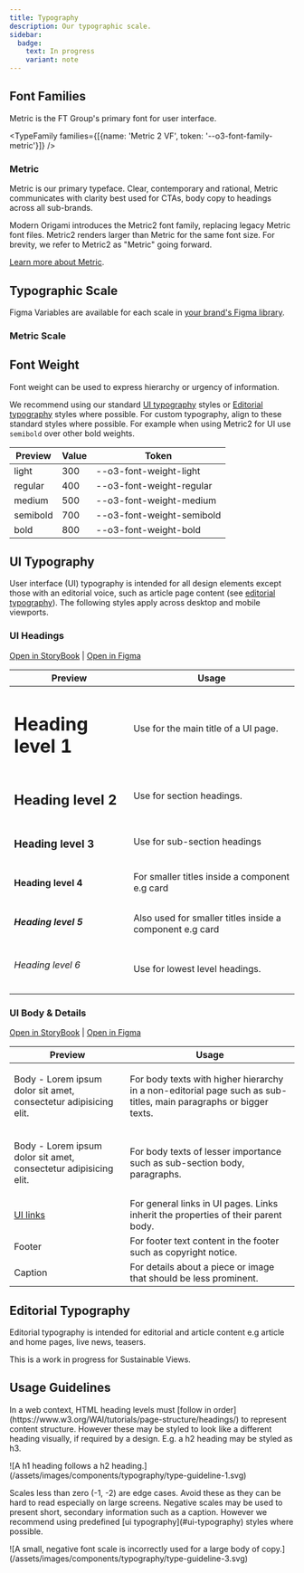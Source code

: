 ```yaml
---
title: Typography
description: Our typographic scale.
sidebar:
  badge:
    text: In progress
    variant: note
---
```





## Font Families

Metric is the FT Group's primary font for user interface.

<TypeFamily
	families={[{name: 'Metric 2 VF', token: '--o3-font-family-metric'}]}
/>

### Metric

Metric is our primary typeface. Clear, contemporary and rational, Metric communicates with clarity best used for CTAs, body copy to headings across all sub-brands.

Modern Origami introduces the Metric2 font family, replacing legacy Metric font files. Metric2 renders larger than Metric for the same font size. For brevity, we refer to Metric2 as "Metric" going forward.

[Learn more about Metric](https://brand.ft.com/document/24#/branding-elements/fonts).

## Typographic Scale

Figma Variables are available for each scale in [your brand's Figma library](https://www.figma.com/files/938480807921629744/team/1237702133754424766).

### Metric Scale

<TypeScale brand="sustainable-views" scaleFamily="metric2" />

## Font Weight

Font weight can be used to express hierarchy or urgency of information.

We recommend using our standard [UI typography](#ui-typography) styles or [Editorial typography](#editorial-typography) styles where possible. For custom typography, align to these standard styles where possible. For example when using Metric2 for UI use `semibold` over other bold weights.

| Preview                                                                                                               | Value | Token                     |
| --------------------------------------------------------------------------------------------------------------------- | ----- | ------------------------- |
| <span style="font-family: var(--o3-font-family-metric) ; font-weight: var(--o3-font-weight-light)">light</span>       | 300   | --o3-font-weight-light    |
| <span style="font-family: var(--o3-font-family-metric) ; font-weight: var(--o3-font-weight-regular)">regular</span>   | 400   | --o3-font-weight-regular  |
| <span style="font-family: var(--o3-font-family-metric) ; font-weight: var(--o3-font-weight-medium)">medium</span>     | 500   | --o3-font-weight-medium   |
| <span style="font-family: var(--o3-font-family-metric) ; font-weight: var(--o3-font-weight-semibold)">semibold</span> | 700   | --o3-font-weight-semibold |
| <span style="font-family: var(--o3-font-family-metric) ; font-weight: var(--o3-font-weight-bold)">bold</span>         | 800   | --o3-font-weight-bold     |

## UI Typography

User interface (UI) typography is intended for all design elements except those with an editorial voice, such as article page content (see [editorial typography](#editorial-typography)). The following styles apply across desktop and mobile viewports.

### UI Headings

[Open in StoryBook](https://o3.origami.ft.com/?path=/story/core-o3-typography-heading--heading-story&globals=backgrounds:!undefined) | [Open in Figma](<https://www.figma.com/design/VVM0PixrY3IRZq2ZUTdWfU/%F0%9F%92%A0-Core---Origami-(o3)?node-id=6439-9847&t=A4DgTgKayLdTdfbX-4>)

| Preview                                                                            | Usage                                                    |
| ---------------------------------------------------------------------------------- | -------------------------------------------------------- |
| <span class="not-content"><h1 class="o3-typography-h1">Heading level 1</h1></span> | Use for the main title of a UI page.                     |
| <span class="not-content"><h2 class="o3-typography-h2">Heading level 2</h2></span> | Use for section headings.                                |
| <span class="not-content"><h3 class="o3-typography-h3">Heading level 3</h3></span> | Use for sub-section headings                             |
| <span class="not-content"><h4 class="o3-typography-h4">Heading level 4</h4></span> | For smaller titles inside a component e.g card           |
| <span class="not-content"><h5 class="o3-typography-h5">Heading level 5</h5></span> | Also used for smaller titles inside a component e.g card |
| <span class="not-content"><h6 class="o3-typography-h6">Heading level 6</h6></span> | Use for lowest level headings.                           |

### UI Body & Details

[Open in StoryBook](https://o3.origami.ft.com/?path=/story/core-o3-typography-body--body-story&args=size:small&globals=backgrounds:!undefined) | [Open in Figma](<https://www.figma.com/design/VVM0PixrY3IRZq2ZUTdWfU/%F0%9F%92%A0-Core---Origami-(o3)?node-id=6439-9847&t=A4DgTgKayLdTdfbX-4>)

| Preview                                                                                                                                                     | Usage                                                                                                             |
| ----------------------------------------------------------------------------------------------------------------------------------------------------------- | ----------------------------------------------------------------------------------------------------------------- |
| <div class="not-content"><p class="o3-typography-body">Body - Lorem ipsum dolor sit amet, consectetur adipisicing elit.</p></div>                           | For body texts with higher hierarchy in a non-editorial page such as sub-titles, main paragraphs or bigger texts. |
| <div class="not-content"><p class="o3-typography-body o3-typography-body--small">Body - Lorem ipsum dolor sit amet, consectetur adipisicing elit.</p></div> | For body texts of lesser importance such as sub-section body, paragraphs.                                         |
| <div class="not-content"><p class="o3-typography-body"><a href="#" class="o3-typography-link">UI links</a></p></div>                                        | For general links in UI pages. Links inherit the properties of their parent body.                                 |
| <span class="not-content"><span class="o3-typography-footer">Footer</span></span>                                                                           | For footer text content in the footer such as copyright notice.                                                   |
| <span class="not-content"><span class="o3-typography-caption">Caption</span></span>                                                                         | For details about a piece or image that should be less prominent.                                                 |

## Editorial Typography

Editorial typography is intended for editorial and article content e.g article and home pages, live news, teasers.

This is a work in progress for Sustainable Views.

## Usage Guidelines

<Guideline summary="Use semantic heading levels" do={true}>
	<p slot="description">
		In a web context, HTML heading levels must [follow in
		order](https://www.w3.org/WAI/tutorials/page-structure/headings/) to
		represent content structure. However these may be styled to look like a
		different heading visually, if required by a design. E.g. a h2 heading may
		be styled as h3.
	</p>
	<Example slot="examples" do={true}>
		![A h1 heading follows a h2
		heading.](/assets/images/components/typography/type-guideline-1.svg)
	</Example>
</Guideline>

<Guideline summary="Avoid negative font scales" do={false}>
	<p slot="description">
		Scales less than zero (-1, -2) are edge cases. Avoid these as they can be
		hard to read especially on large screens. Negative scales may be used to
		present short, secondary information such as a caption. However we recommend
		using predefined [ui typography](#ui-typography) styles where possible.
	</p>
	<Example slot="examples" do={false}>
		![A small, negative font scale is incorrectly used for a large body of
		copy.](/assets/images/components/typography/type-guideline-3.svg)
	</Example>
</Guideline>
